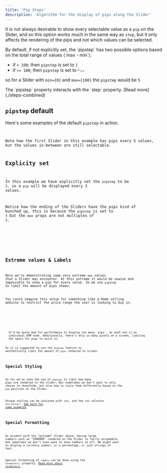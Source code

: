 ```yaml
---
title: 'Pip Steps'
description: 'Algorithm for the display of pips along the Slider'
---
```










It is not always desirable to show every selectable value as a `pip` on the Slider, and so 
this option works much in the same way as `step`, but it only affects the rendering of the pips
and not which values can be selected.

<Note type="" title="Default Value">
  By default, if not explicitly set, the `pipstep` has two possible options based on the
  total range of values (`max - min`);

  - if `< 100`; then `pipstep` is set to `1` 
  - if `>= 100`; then `pipstep` is set to `⅟₂₀` 


  so for a Slider with `min={0}` and `max={100}` the `pipstep` would be `5`
</Note>

<Note title="Pips Placement" type="info">
  The `pipstep` property interacts with the `step` property. [Read more](./steps-combined)
</Note>




## `pipstep` default
Here's some examples of the default `pipstep` in action.

<Demo name="Pipstep as a default" client:visible>
  <PipStepsDefault client:visible />
  <Code slot="svelte" code={cleanImport(PipStepsDefaultRaw)} lang="svelte" />
</Demo>
<Info>Note how the first Slider in this example has pips every 5 values, 
but the values in-between are still selectable.</Info>





## Explicity set
In this example we have explicitly set the `pipstep` to be `3`, so a `pip` will
be displayed every 3 values.

<Info>Notice how the ending of the Sliders have the pips kind of bunched up, this is because
the `pipstep` is set to `3` but the `max` props are not multiples of `3`.</Info>

<Demo name="Setting the pipstep manually" client:visible>
  <PipStepsExplicit client:visible />
  <Code slot="svelte" code={cleanImport(PipStepsExplicitRaw)} lang="svelte" />
</Demo>





## Extreme values &amp; Labels
Here we're demonstrating some very extreme `max` values that a Slider
may encounter. At this extreme it would be unwise and impossible to show a
pip for every value. So we use `pipstep` to limit the amount of pips shown.

You could imagine this setup for something like a Home selling website to
restrict the price range the user is looking to buy in.

<Demo name="Labels on Extreme Ranges" client:visible>
  <PipStepsExtreme client:visible />
  <Code slot="svelte" code={cleanImport(PipStepsExtremeRaw)} lang="svelte" />
</Demo>

<Note title="Performance" type="warning">
  It’d be quite bad for performance to display too many `pips`, as each one is an 
  individual DOM node. Additionally, there's only so many pixels on a screen, limiting
  the space for pips to exist in. 
  
  So it is suggested to use the `pipstep` feature to aesthetically limit the amount 
  of `pips` rendered to screen.
</Note>





## Special Styling
So far we've seen the use of `pipstep` to limit how many pips are rendered to the
slider. But sometimes we don't want to only choose to show/hide, but also how to style them
differently based on the `pip` position on the Slider.

Unique styling can be achieved with css, and the
css selector `nth-child()`. [See here for some examples](../styling/pip-step)





## Special Formatting
As evident with the _"extreme"_ Slider above, having large numbers such as "1000000"
rendered on the Slider is fairly unreadable. And sometimes we don't even want to show
numbers at all. We might want to display a currency symbol, or a percentage, or just
strings of text.

Special formatting of `labels` can be done using the `formatter()` property. 
[Read more about `formatter()`](./)



